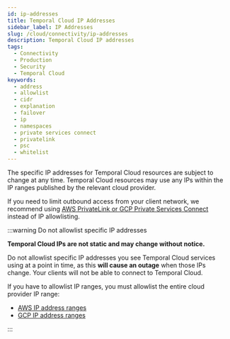 ```yaml
---
id: ip-addresses
title: Temporal Cloud IP Addresses
sidebar_label: IP Addresses
slug: /cloud/connectivity/ip-addresses
description: Temporal Cloud IP addresses
tags:
  - Connectivity
  - Production
  - Security
  - Temporal Cloud
keywords:
  - address
  - allowlist
  - cidr
  - explanation
  - failover
  - ip
  - namespaces
  - private services connect
  - privatelink
  - psc
  - whitelist
---
```


The specific IP addresses for Temporal Cloud resources are subject to change at any time. Temporal Cloud resources may use any IPs within the IP ranges published by the relevant cloud provider.

If you need to limit outbound access from your client network, we recommend using [AWS PrivateLink or GCP Private Services Connect](/cloud/connectivity#private-network-connectivity-for-namespaces) instead of IP allowlisting.

:::warning Do not allowlist specific IP addresses

**Temporal Cloud IPs are not static and may change without notice.** 

Do not allowlist specific IP addresses you see Temporal Cloud services using at a point in time, as this **will cause an outage** when those IPs change. Your clients will not be able to connect to Temporal Cloud.

If you have to allowlist IP ranges, you must allowlist the entire cloud provider IP range:
- [AWS IP address ranges](https://ip-ranges.amazonaws.com/ip-ranges.json)
- [GCP IP address ranges](https://www.gstatic.com/ipranges/cloud.json)

:::
